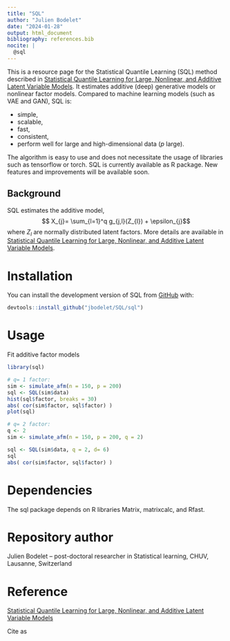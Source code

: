 ```yaml
---
title: "SQL"
author: "Julien Bodelet"
date: "2024-01-28"
output: html_document
bibliography: references.bib
nocite: |
  @sql
---
```



This is a resource page for the Statistical Quantile Learning (SQL) method described in [Statistical Quantile Learning for Large, Nonlinear, and Additive Latent Variable Models](https://arxiv.org/abs/2003.13119).
It estimates additive (deep) generative models or nonlinear factor models.
Compared to machine learning models (such as VAE and GAN), SQL is:  

* simple,
* scalable,
* fast,
* consistent,
* perform well for large and high-dimensional data ($p$ large).

The algorithm is easy to use and does not necessitate the usage of libraries such as tensorflow or torch.
SQL is currently available as R package.
New features and improvements will be available soon.

## Background

SQL estimates the additive model,
$$ X_{j}= \sum_{l=1}^q g_{j,l}(Z_{l}) + \epsilon_{j}$$
where $Z_l$ are normally distributed latent factors.
More details are available in [Statistical Quantile Learning for Large, Nonlinear, and Additive Latent Variable Models](https://arxiv.org/abs/2003.13119).


# Installation

You can install the development version of SQL from
[GitHub](https://github.com/) with:

``` r
devtools::install_github("jbodelet/SQL/sql")
```

# Usage
Fit additive factor models

```r
library(sql)

# q= 1 factor:
sim <- simulate_afm(n = 150, p = 200)
sql <- SQL(sim$data)
hist(sql$factor, breaks = 30)
abs( cor(sim$factor, sql$factor) )
plot(sql)

# q= 2 factor:
q <- 2
sim <- simulate_afm(n = 150, p = 200, q = 2)

sql <- SQL(sim$data, q = 2, d= 6)
sql
abs( cor(sim$factor, sql$factor) )

```

# Dependencies

The sql package depends on R libraries Matrix, matrixcalc, and Rfast.

# Repository author

Julien Bodelet -- post-doctoral researcher in Statistical learning, CHUV, Lausanne, Switzerland

# Reference

[Statistical Quantile Learning for Large, Nonlinear, and Additive Latent Variable Models](https://arxiv.org/abs/2003.13119)

Cite as




